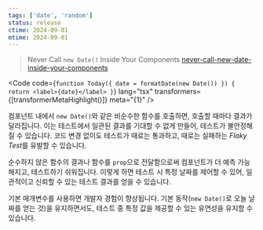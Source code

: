 ```yaml
---
tags: ['date', 'random']
status: release
ctime: 2024-09-01
mtime: 2024-09-01
---
```



> Never Call `new Date()` Inside Your Components
> [never-call-new-date-inside-your-components](https://kyleshevlin.com/never-call-new-date-inside-your-components/)

<Code
  code={`function Today({ date = formatDate(new Date()) }) {
  return <label>{date}</label>
}`}
  lang="tsx"
  transformers={[transformerMetaHighlight()]}
  meta="{1}"
/>

컴포넌트 내에서 `new Date()`와 같은 비순수한 함수를 호출하면, 호출할 때마다 결과가 달라집니다. 이는 테스트에서 일관된 결과를 기대할 수 없게 만들어, 테스트가 불안정해질 수 있습니다. 코드 변경 없이도 테스트가 때로는 통과하고, 때로는 실패하는 *Flaky Test*를 유발할 수 있습니다.

순수하지 않은 함수의 결과나 함수를 `prop`으로 전달함으로써 컴포넌트가 더 예측 가능해지고, 테스트하기 쉬워집니다. 이렇게 하면 테스트 시 특정 날짜를 제어할 수 있어, 일관적이고 신뢰할 수 있는 테스트 결과를 얻을 수 있습니다.

기본 매개변수를 사용하면 개발자 경험이 향상됩니다. 기본 동작(`new Date()`로 오늘 날짜를 얻는 것)을 유지하면서도, 테스트 중 특정 값을 제공할 수 있는 유연성을 유지할 수 있습니다.
